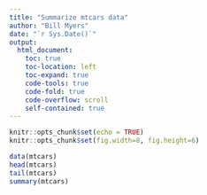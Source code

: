 ```yaml
---
title: "Summarize mtcars data"
author: "Bill Myers"
date: "`r Sys.Date()`"
output:
  html_document:
    toc: true
    toc-location: left
    toc-expand: true
    code-tools: true
    code-fold: true
    code-overflow: scroll
    self-contained: true
---
```



```r
knitr::opts_chunk$set(echo = TRUE)
knitr::opts_chunk$set(fig.width=8, fig.height=6)
```


```r
data(mtcars)
head(mtcars)
tail(mtcars)
summary(mtcars)
```




